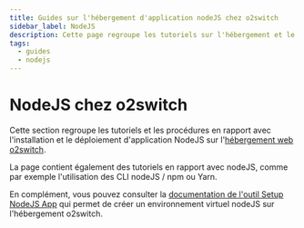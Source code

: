 ```yaml
---
title: Guides sur l'hébergement d'application nodeJS chez o2switch
sidebar_label: NodeJS
description: Cette page regroupe les tutoriels sur l'hébergement et le déploiement d'applications nodeJS chez o2switch
tags:
  - guides
  - nodejs
---
```


# NodeJS chez o2switch

Cette section regroupe les tutoriels et les procédures en rapport avec l'installation et le déploiement d'application
NodeJS sur l'[hébergement web o2switch](https://www.o2switch.fr/). 

La page contient également des tutoriels en rapport avec nodeJS, comme par exemple l'utilisation des CLI nodeJS / npm
ou Yarn.

En complément, vous pouvez consulter la [documentation de l'outil Setup NodeJS
App](/cpanel/logiciels/hebergement-nodejs-multi-version) qui permet de créer un environnement virtuel nodeJS sur
l'hébergement o2switch.


<DocCardList />
